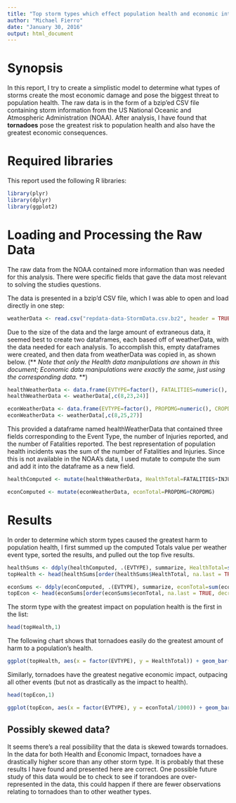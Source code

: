 ```yaml
---
title: "Top storm types which effect population health and economic interests"
author: "Michael Fierro"
date: "January 30, 2016"
output: html_document
---
```

# Synopsis
In this report, I try to create a simplistic model to determine what types of storms create the most economic damage and pose the biggest threat to population health. The raw data is in the form of a bzip'ed CSV file containing storm information from the US National Oceanic and Atmospheric Administration (NOAA). After analysis, I have found that **tornadoes** pose the greatest risk to population health and also have the greatest economic consequences.

# Required libraries
This report used the following R libraries:

```r
library(plyr)
library(dplyr)
library(ggplot2)
```

# Loading and Processing the Raw Data

The raw data from the NOAA contained more information than was needed for this analysis. There were specific fields that gave the data most relevant to solving the studies questions. 

The data is presented in a bzip'd CSV file, which I was able to open and load directly in one step:

```r
weatherData <- read.csv("repdata-data-StormData.csv.bz2", header = TRUE, na.strings = "NA")
```

Due to the size of the data and the large amount of extraneous data, it seemed best to create two dataframes, each based off of weatherData, with the data needed for each analysis. To accomplish this, empty dataframes were created, and then data from weatherData was copied in, as shown below. (** _Note that only the Health data manipulations are shown in this document; Economic data manipulations were exactly the same, just using the corresponding data._ **)

```r
healthWeatherData <- data.frame(EVTYPE=factor(), FATALITIES=numeric(), INJURIES=numeric())
healthWeatherData <- weatherData[,c(8,23,24)]
```
```r
econWeatherData <- data.frame(EVTYPE=factor(), PROPDMG=numeric(), CROPDMG=numeric())
econWeatherData <- weatherData[,c(8,25,27)]
```

This provided a dataframe named healthWeatherData that contained three fields corresponding to the Event Type, the number of Injuries reported, and the number of Fatalities reported. The best representation of population health incidents was the sum of the number of Fatalities and Injuries. Since this is not available in the NOAA's data, I used mutate to compute the sum and add it into the dataframe as a new field.

```r
healthComputed <- mutate(healthWeatherData, HealthTotal=FATALITIES+INJURIES)
```

```r
econComputed <- mutate(econWeatherData, econTotal=PROPDMG+CROPDMG)
```

# Results
In order to determine which storm types caused the greatest harm to population health, I first summed up the computed Totals value per weather event type, sorted the results, and pulled out the top five results.

```r
healthSums <- ddply(healthComputed, .(EVTYPE), summarize, HealthTotal=sum(HealthTotal))
topHealth <- head(healthSums[order(healthSums$HealthTotal, na.last = TRUE, decreasing = TRUE),])
```

```r
econSums <- ddply(econComputed, .(EVTYPE), summarize, econTotal=sum(econTotal))
topEcon <- head(econSums[order(econSums$econTotal, na.last = TRUE, decreasing = TRUE),])
```

The storm type with the greatest impact on population health is the first in the list:

```r
head(topHealth,1)
```

The following chart shows that tornadoes easily do the greatest amount of harm to a population's health.

```r
ggplot(topHealth, aes(x = factor(EVTYPE), y = HealthTotal)) + geom_bar(stat = "identity", fill = "#FF9999") + labs(title = "Population health impact", x = "Storm type", y = "Injuries + deaths")

```

Similarly, tornadoes have the greatest negative economic impact, outpacing all other events (but not as drastically as the impact to health).
```r
head(topEcon,1)
```

```r
ggplot(topEcon, aes(x = factor(EVTYPE), y = econTotal/1000)) + geom_bar(stat = "identity", fill = "#7fbf7f") + labs(title = "Economic impact", x = "Storm type", y = "Thousands of dollars")
```

## Possibly skewed data?
It seems there's a real possibility that the data is skewed towards tornadoes. In the data for both Health and Economic Impact, tornadoes have a drastically higher score than any other storm type. It is probably that these results I have found and presented here are correct. One possible future study of this data would be to check to see if torandoes are over-represented in the data, this could happen if there are fewer observations relating to tornadoes than to other weather types.  